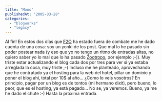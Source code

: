 ```yaml
---
title: "Mono"
publishedAt: "2005-03-28"
categories: 
  - "blogworks"
  - "legacy"
---
```


Al fin! En estos dos días que [F2O](http://www.f2o.org) ha estado fuera de combate me he dado cuenta de una cosa: soy un yonki de los post. Que mal lo he pasado sin poder postear nada (y eso que yo no tengo un ritmo de entradas altas, no quiero saber yo lo mal que lo ha pasado [Zootropo](http://zootropo.f2o.org), por ejemplo ;-)). Muy triste estar actualizando el blog cada dos por tres para ver si ya estaba arreglada la cosa, muy triste ;-) Incluso me he planteado, aprovechando que he contratado ya el hosting para la web del hotel, pillar un dominio y poner el blog ahi, total por 10$ al año... ¿Como lo veis vosotros? En principio, pagar por un blog es de tontos (mi hermano dixit), pero bueno, lo peor, que es el hosting, ya está pagado... No se, ya veremos. Bueno, ya me he dado el chute :-) Hasta la próxima entrada.
